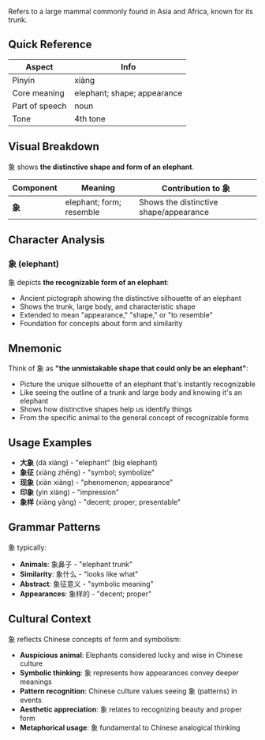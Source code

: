 Refers to a large mammal commonly found in Asia and Africa, known for its trunk.

## Quick Reference

| Aspect         | Info                        |
| -------------- | --------------------------- |
| Pinyin         | xiàng                       |
| Core meaning   | elephant; shape; appearance |
| Part of speech | noun                        |
| Tone           | 4th tone                    |

## Visual Breakdown

象 shows **the distinctive shape and form of an elephant**.

| Component | Meaning                  | Contribution to 象                     |
| --------- | ------------------------ | -------------------------------------- |
| **象**    | elephant; form; resemble | Shows the distinctive shape/appearance |

## Character Analysis

### 象 (elephant)

象 depicts **the recognizable form of an elephant**:

- Ancient pictograph showing the distinctive silhouette of an elephant
- Shows the trunk, large body, and characteristic shape
- Extended to mean "appearance," "shape," or "to resemble"
- Foundation for concepts about form and similarity

## Mnemonic

Think of 象 as **"the unmistakable shape that could only be an elephant"**:

- Picture the unique silhouette of an elephant that's instantly recognizable
- Like seeing the outline of a trunk and large body and knowing it's an elephant
- Shows how distinctive shapes help us identify things
- From the specific animal to the general concept of recognizable forms

## Usage Examples

- **大象** (dà xiàng) - "elephant" (big elephant)
- **象征** (xiàng zhēng) - "symbol; symbolize"
- **现象** (xiàn xiàng) - "phenomenon; appearance"
- **印象** (yìn xiàng) - "impression"
- **象样** (xiàng yàng) - "decent; proper; presentable"

## Grammar Patterns

象 typically:

- **Animals**: 象鼻子 - "elephant trunk"
- **Similarity**: 象什么 - "looks like what"
- **Abstract**: 象征意义 - "symbolic meaning"
- **Appearances**: 象样的 - "decent; proper"

## Cultural Context

象 reflects Chinese concepts of form and symbolism:

- **Auspicious animal**: Elephants considered lucky and wise in Chinese culture
- **Symbolic thinking**: 象 represents how appearances convey deeper meanings
- **Pattern recognition**: Chinese culture values seeing 象 (patterns) in events
- **Aesthetic appreciation**: 象 relates to recognizing beauty and proper form
- **Metaphorical usage**: 象 fundamental to Chinese analogical thinking
